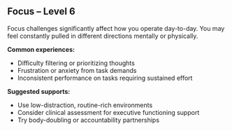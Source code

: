 ## Focus – Level 6

Focus challenges significantly affect how you operate day-to-day. You may feel constantly pulled in different directions mentally or physically.

**Common experiences:**
- Difficulty filtering or prioritizing thoughts
- Frustration or anxiety from task demands
- Inconsistent performance on tasks requiring sustained effort

**Suggested supports:**
- Use low-distraction, routine-rich environments
- Consider clinical assessment for executive functioning support
- Try body-doubling or accountability partnerships